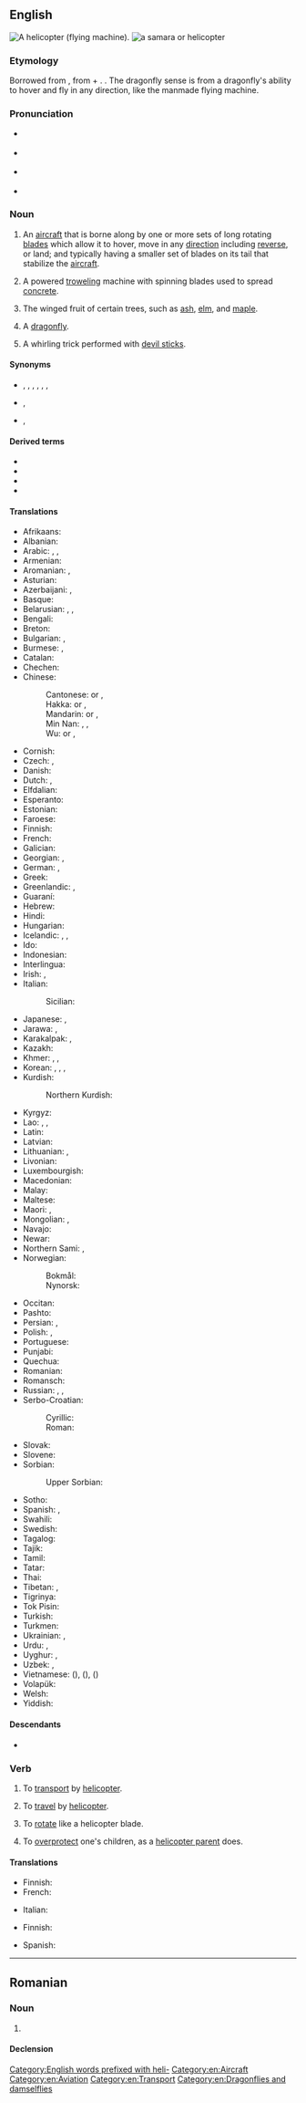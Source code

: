 {{also|helicòpter}}
==English==
{{wikipedia|lang=en}}
[[Image:Bell 206L3 (D-HASA).jpg|thumb|right|A '''helicopter''' (flying machine).]]
[[File:Acer circinatum 9468.JPG|thumb|a [[samara]] or '''helicopter''']]

===Etymology===
{{root|en|ine-pro|*welH-|*peth₂-}}
Borrowed from {{bor|en|fr|hélicoptère}}, from {{etyl|grc|en}} {{m|grc|ἕλιξ||spiral}} + {{m|grc|πτερόν||wing}}. {{doublet|en|helicopteron}}.  The dragonfly sense is from a dragonfly's ability to hover and fly in any direction, like the manmade flying machine.

===Pronunciation===
* {{a|AusE}} {{IPA|en|/ˈheliˌkɔptə(ɹ)/}}
* {{a|UK}} {{IPA|en|/ˈhɛl.iˌkɒp.tə(ɹ)/|/ˈhɛl.ɪˌkɒp.tə(ɹ)/}}
* {{a|US}} {{IPA|en|/ˈhɛlɨˌkɑptɚ/}}
* {{audio|en|En-au-helicopter.ogg|Audio (AU)}}

===Noun===
{{en-noun}}

# {{lb|en|aviation}} An [[aircraft]] that is borne along by one or more sets of long rotating [[blade]]s which allow it to hover, move in any [[direction]] including [[reverse]], or land; and typically having a smaller set of blades on its tail that stabilize the [[aircraft]].
#: {{ux|en|We flew over the city in a '''helicopter'''.}}
# A powered [[trowel]]ing machine with spinning blades used to spread [[concrete]].
# {{lb|en|botany}} The winged fruit of certain trees, such as [[ash]], [[elm]], and [[maple]].
# {{lb|en|zoology|slang}} A [[dragonfly]].
# A whirling trick performed with [[devil sticks]].

====Synonyms====
* {{sense|aircraft}} {{l|en|chopper}} {{qualifier|informal}}, {{l|en|copter}} {{qualifier|informal}}, {{l|en|eggbeater}} {{qualifier|slang}}, {{l|en|heli}} {{qualifier|informal}}, {{l|en|helo}} {{qualifier|military, slang}}, {{l|en|rotary-wing aircraft}} {{qualifier|technical}}, {{l|en|whirlybird}} {{qualifier|slang}}
* {{sense|trowelling device}} {{l|en|power trowel}}, {{l|en|trowel machine}}
* {{sense|winged fruit}} {{l|en|samara}}, {{l|en|whirlybird}}

====Derived terms====
* {{l|en|helicopter drop}}
* {{l|en|helicopter money}}
* {{l|en|helicopter parent}}
* {{l|en|roflcopter}}

====Translations====
{{trans-top|aircraft}}
* Afrikaans: {{t|af|helikopter}}
* Albanian: {{t+|sq|helikopter|m}}
* Arabic: {{t|ar|طَائِرَة عَامُودِيَّة|f|tr=ṭāʾira ʿāmūdiyya}}, {{t|ar|هِلِيكُوبْتَر|m|tr=helikobtar}}, {{t|ar|حَوَّامَة|f}}
* Armenian: {{t+|hy|ուղղաթիռ}}
* Aromanian: {{t|rup|ilicupter|n}}, {{t|rup|elicupter}}
* Asturian: {{t+|ast|helicópteru|m}}
* Azerbaijani: {{t+|az|vertolyot}}, {{t+|az|helikopter}}
* Basque: {{t|eu|helikoptero}}
* Belarusian: {{t+|be|верталёт|m|sc=Cyrl}}, {{t|be|гелікаптэ́р|m}}, {{t|be|геліко́птэр|m}}
* Bengali: {{t|bn|হেলিকোপটার}}
* Breton: {{t+|br|biñsaskell|f}}
* Bulgarian: {{t+|bg|хелико́птер|m}}, {{t+|bg|вертоле́т|m}}
* Burmese: {{t+|my|ဟယ်လီကော့ပတာ|sc=Mymr}}, {{t+|my|ရဟတ်ယာဉ်}}
* Catalan: {{t+|ca|helicòpter|m}}
* Chechen: {{t|ce|беркема}}
* Chinese:
*: Cantonese: {{t|yue|直升機}} or {{t|yue|直昇機}}, {{t|yue|直升机|tr=zik6 sing1 gei1}}
*: Hakka: {{t|hak|直升機}} or {{t|hak|直昇機}}, {{t|hak|直升机|tr=chhṳ̍t-sṳ̂n-kî}}
*: Mandarin: {{t+|cmn|直升機}} or {{t+|cmn|直昇機}}, {{t+|cmn|直升机|tr=zhíshēngjī}}
*: Min Nan: {{t+|nan|直升機}}, {{t|nan|直昇機}}, {{t|nan|直升机|tr=ti̍t-seng-ki}}
*: Wu: {{t|wuu|直升機}} or {{t|wuu|直昇機}}, {{t|wuu|直升机|tr=zeq sen ji}}
* Cornish: {{t|kw|askel dro|f}}
* Czech: {{t+|cs|vrtulník|m}}, {{t+|cs|helikoptéra|f}}
* Danish: {{t+|da|helikopter|c}}
* Dutch: {{t+|nl|helikopter|m}}, {{t+|nl|wentelwiek|f}}
* Elfdalian: {{t|ovd|elikopter|m}}
* Esperanto: {{t|eo|helikoptero}}
* Estonian: {{t+|et|helikopter}}
* Faroese: {{t+|fo|tyrla|f}}
* Finnish: {{t+|fi|helikopteri}}
* French: {{t+|fr|hélicoptère|m}}
* Galician: {{t+|gl|helicóptero|m}}
* Georgian: {{t|ka|ვერტმფრენი}}, {{t|ka|შვეულმფრენი}}
* German: {{t+|de|Hubschrauber|m}}, {{t+|de|Helikopter|m}}
* Greek: {{t+|el|ελικόπτερο|n}}
* Greenlandic: {{t|kl|helikopteri}}, {{t|kl|qulimiguulik}}
* Guaraní: {{t|gn|vevehajere}}
* Hebrew: {{t+|he|מַסּוֹק|m|tr=masók}}
* Hindi: {{t|hi|हेलिकॉप्टर|m}}
* Hungarian: {{t+|hu|helikopter}}
* Icelandic: {{t+|is|þyrla|f}}, {{t|is|þyrilvængja|f}} {{qualifier|obsolete}}, {{t|is|kofti|m}} {{qualifier|obsolete}}
* Ido: {{t+|io|helikoptero}}
* Indonesian: {{t+|id|helikopter}}
* Interlingua: {{t|ia|helicoptero}}
* Irish: {{t|ga|héileacaptar}}, {{t|ga|ingearán|m}}
* Italian: {{t+|it|elicottero|m}}
*: Sicilian: {{t|scn|elicòttiru|m}}
* Japanese: {{t+|ja|ヘリコプター|tr=herikoputā}}, {{t+|ja|ヘリ|tr=heri|sc=Jpan}}
* Jarawa: {{t|anq|čokogere}}, {{t|anq|ŋeŋeŋe}}
* Karakalpak: {{t|kaa|vertolyot}}, {{t|kaa|tikushar}}
* Kazakh: {{t|kk|тікұшақ|sc=Cyrl}}
* Khmer: {{t|km|អេលីកុបទែរ}}, {{t|km|អេលីកូ}}, {{t|km|ឧទ្ធម្ភាគចក្រ}}
* Korean: {{t+|ko|헬리콥터|sc=Kore}}, {{t+|ko|헬기(機)}}, {{t|ko|직승비행기(直昇飛行機)}} {{qualifier|North Korea}}, {{t+|ko|직승기(直昇機)}} {{qualifier|North Korea}}
* Kurdish:
*: Northern Kurdish: {{t+|kmr|helîkopter|f}}
{{trans-mid}}
* Kyrgyz: {{t+|ky|вертолёт|sc=Cyrl}}
* Lao: {{t|lo|ເອລີກົບເທີ}}, {{t|lo|ເຮລິຄອບແຕ}}, {{t+|lo|ເຮລີກົບແຕ}}
* Latin: {{t+|la|helicopterum|n}}
* Latvian: {{t|lv|helikopters|f}}
* Lithuanian: {{t|lt|sraigtasparnis|m}}, {{qualifier|rare}} {{t|lt|helikopteris|m}}
* Livonian: {{t|liv|helikoptõr}}
* Luxembourgish: {{t|lb|Helikopter|m}}
* Macedonian: {{t+|mk|хелико́птер|m}}
* Malay: {{t|ms|helikopter}}
* Maltese: {{t|mt|ħelikopter|m}}
* Maori: {{t|mi|waka hurihuri}}, {{t|mi|waka kōporo}}
* Mongolian: {{t|mn|нисдэг тэрэг}}, {{t|mn|хеликоптер}}
* Navajo: {{t|nv|bikááʼ náʼoobałí}}
* Newar: {{t|new|बुइँचाखः}}
* Northern Sami: {{t|se|helekopter}}, {{t|se|helikopter}}
* Norwegian:
*: Bokmål: {{t+|nb|helikopter|n}}
*: Nynorsk: {{t|nn|helikopter|n}}
* Occitan: {{t+|oc|elicoptèr|m}}
* Pashto: {{t+|ps|چورلکه|f|tr=čurláka}}
* Persian: {{t+|fa|بالگرد|tr=bâlgard}}, {{t+|fa|هلیکوپتر|tr=helikōpter|sc=fa-Arab}}
* Polish: {{t+|pl|śmigłowiec|m-in}}, {{t+|pl|helikopter|m-in}}
* Portuguese: {{t+|pt|helicóptero|m}}
* Punjabi: {{t|pa|ਹੈਲੀਕਾਪਟਰ|m}}
* Quechua: {{t|qu|pillwinkumpa}}
* Romanian: {{t+|ro|elicopter|n}}
* Romansch: {{t|rm|helicopter|m}}
* Russian: {{t+|ru|вертолёт|m}}, {{t+|ru|геликопте́р|m|tr=gelikoptɛ́r}} {{qualifier|dated}}, {{t+|ru|гелико́птер|m|tr=gelikóptɛr}} {{qualifier|dated}}
* Serbo-Croatian:
*: Cyrillic: {{t|sh|хелико̀птер|m}}
*: Roman: {{t+|sh|helikòpter|m}}
* Slovak: {{t|sk|vrtuľník|m}}
* Slovene: {{t+|sl|helikopter|m}}
* Sorbian:
*: Upper Sorbian: {{t|hsb|helikopter|m}}
* Sotho: {{t+|st|helikopotare}}
* Spanish: {{t+|es|helicóptero|m}}, {{t+|es|autogiro|m}}
* Swahili: {{t+|sw|helikopta}}
* Swedish: {{t+|sv|helikopter|c}}
* Tagalog: {{t|tl|helikopter}}
* Tajik: {{t|tg|чархбол|sc=Cyrl}}
* Tamil: {{t+|ta|உலங்கு வானூர்தி}}
* Tatar: {{t|tt|боралак|sc=Cyrl}}
* Thai: {{t+|th|เฮลิคอปเตอร์}}
* Tibetan: {{t|bo|ཐད་འཕུར་གནམ་གྲུ}}, {{t|bo|ཧེ་ལེ་ཀོབ་ཊར}}
* Tigrinya: {{t|ti|ሄሊኮፕተር}}
* Tok Pisin: {{t|tpi|helikopta}}
* Turkish: {{t+|tr|helikopter}}
* Turkmen: {{t|tk|wertolýot}}
* Ukrainian: {{t+|uk|вертолі́т|m}}, {{t|uk|гелікопте́р|m}}
* Urdu: {{t|ur|بالگرد|tr=bālgard|sc=ur-Arab}}, {{t|ur|ہیلی کاپٹر|m|tr=heli-kopṭar|sc=ur-Arab}}
* Uyghur: {{t|ug|تىك ئۇچار ئايروپىلان}}, {{t|ug|ۋېرتاليوت}}
* Uzbek: {{t+|uz|tikuchar}}, {{t+|uz|vertolyot}}
* Vietnamese: {{t|vi|máy bay lên thẳng}} ({{t|vi|&#145120;&#132516;&#165298;&#145806;|sc=Hani}}), {{t|vi|máy bay trực thăng}} ({{t|vi|&#145120;&#132516;直昇|sc=Hani}}), {{t+|vi|trực thăng}} ({{t|vi|直昇|sc=Hani}})
* Volapük: {{t|vo|tovaskrubian}}
* Welsh: {{t+|cy|hofrennydd|m}}
* Yiddish: {{t|yi|העליקאָפּטער|m}}
{{trans-bottom}}

{{trans-top|machine for spreading concrete}}
{{trans-mid}}
{{trans-bottom}}

====Descendants====
* {{desc|ceb|helikopter|bor=1}}

===Verb===
{{en-verb}}

# {{lb|en|transitive}} To [[transport]] by [[#Noun|helicopter]].
# {{lb|en|intransitive}} To [[travel]] by [[#Noun|helicopter]].
# To [[rotate]] like a helicopter blade.
#:{{ux|en|'''helicoptering''' his jacket'', '''''helicoptering''' his arms}}
# To [[overprotect]] one's children, as a [[helicopter parent]] does.

====Translations====
{{trans-top|to transport by helicopter}}
* Finnish: {{t|fi|[[kuljettaa]] [[helikopteri]]lla}}
* French: {{t+|fr|héliporter}}
{{trans-mid}}
* Italian: {{t|it|elitrasportare}}
{{trans-bottom}}

{{trans-top|to travel by helicopter}}
* Finnish: {{t|fi|[[matkustaa]] [[helikopteri]]lla}}
{{trans-mid}}
{{trans-bottom}}

{{checktrans-top}}
* Spanish: {{t|es|helicopterear}}
{{trans-bottom}}

[[Category:English words prefixed with heli-]]
[[Category:en:Aircraft]]
[[Category:en:Aviation]]
[[Category:en:Transport]]
[[Category:en:Dragonflies and damselflies]]

----

==Romanian==

===Noun===
{{ro-noun|n|helicoptere}}

# {{alternative form of|ro|elicopter}}

====Declension====
{{ro-noun-n}}